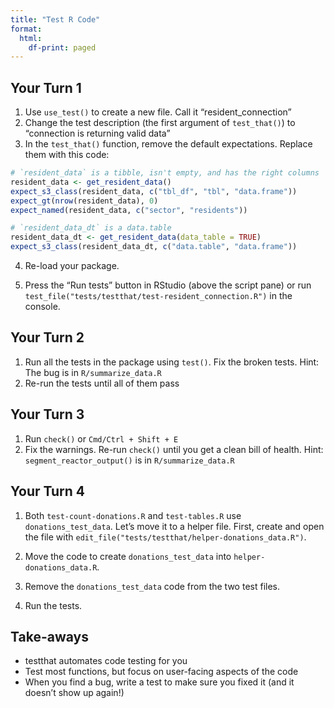 ```yaml
---
title: "Test R Code"
format:
  html:
    df-print: paged
---
```


## Your Turn 1

1. Use `use_test()` to create a new file. Call it "resident_connection"
2. Change the test description (the first argument of `test_that()`)  to "connection is returning valid data"
3. In the `test_that()` function, remove the default expectations. Replace them with this code:

```r
# `resident_data` is a tibble, isn't empty, and has the right columns
resident_data <- get_resident_data()
expect_s3_class(resident_data, c("tbl_df", "tbl", "data.frame"))
expect_gt(nrow(resident_data), 0)
expect_named(resident_data, c("sector", "residents"))

# `resident_data_dt` is a data.table
resident_data_dt <- get_resident_data(data_table = TRUE)
expect_s3_class(resident_data_dt, c("data.table", "data.frame"))
```

4. Re-load your package.

5. Press the "Run tests" button in RStudio (above the script pane) or run `test_file("tests/testthat/test-resident_connection.R")` in the console.


## Your Turn 2

1. Run all the tests in the package using `test()`. Fix the broken tests.
Hint: The bug is in `R/summarize_data.R`
2. Re-run the tests until all of them pass

## Your Turn 3

1. Run `check()` or `Cmd/Ctrl + Shift + E`
2. Fix the warnings. Re-run `check()` until you get a clean bill of health.
Hint: `segment_reactor_output()` is in `R/summarize_data.R`

## Your Turn 4

1. Both `test-count-donations.R` and `test-tables.R` use `donations_test_data`. Let's move it to a helper file. First, create and open the file with `edit_file("tests/testthat/helper-donations_data.R")`.

2. Move the code to create `donations_test_data` into `helper-donations_data.R`.

3. Remove the `donations_test_data` code from the two test files.

4. Run the tests.


## Take-aways

* testthat automates code testing for you
* Test most functions, but focus on user-facing aspects of the code
* When you find a bug, write a test to make sure you fixed it (and it doesn't show up again!)
